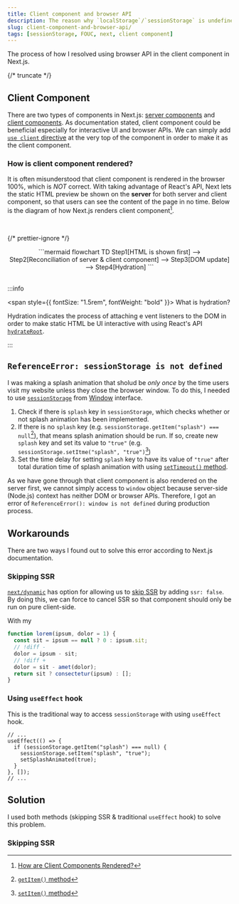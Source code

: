 ```yaml
---
title: Client component and browser API
description: The reason why `localStorage`/`sessionStorage` is undefined in client-side component
slug: client-component-and-browser-api/
tags: [sessionStorage, FOUC, next, client component]
---
```



The process of how I resolved using browser API in the client component in Next.js.

{/* truncate */}

## Client Component

There are two types of components in Next.js: [server components](https://nextjs.org/docs/app/building-your-application/rendering/server-components) and [client components](https://nextjs.org/docs/app/building-your-application/rendering/client-components).
As documentation stated, client component could be beneficial especially for interactive UI and browser APIs. We can simply add [`use client` directive](https://react.dev/reference/rsc/use-client) at the very top of the component in order to make it as the client component.

### How is client component rendered?

It is often misunderstood that client component is rendered in the browser 100%, which is _NOT_ correct.
With taking advantage of React's API, Next lets the static HTML preview be shown on the **server** for both server and client component,
so that users can see the content of the page in no time. Below is the diagram of how Next.js renders client component[^1].

<br />

{/* prettier-ignore */}
<center>
```mermaid 
    flowchart TD
        Step1[HTML is shown first] --> Step2[Reconciliation of server & client component] --> Step3[DOM update] --> Step4[Hydration]
```
</center>

<br />

:::info

<span style={{ fontSize: "1.5rem", fontWeight: "bold" }}>
  What is hydration?
</span>

Hydration indicates the process of attaching e vent listeners to the DOM in order to make static HTML be UI interactive with using React's API [`hydrateRoot`](https://react.dev/reference/react-dom/client/hydrateRoot).

:::

[^1]: [How are Client Components Rendered?](https://nextjs.org/docs/app/building-your-application/rendering/client-components#how-are-client-components-rendered)

## `ReferenceError: sessionStorage is not defined`

I was making a splash animation that sholud be _only once_ by the time users visit my website unless they close the browser window.
To do this, I needed to use [`sessionStorage`](https://developer.mozilla.org/en-US/docs/Web/API/Window/sessionStorage) from [Window](https://developer.mozilla.org/en-US/docs/Web/API/Window) interface.

1. Check if there is `splash` key in `sessionStorage`, which checks whether or not splash animation has been implemented.
2. If there is no `splash` key (e.g. `sessionStorage.getItem("splash") === null`[^2]), that means splash animation should be run.
   If so, create new `splash` key and set its value to `"true"` (e.g. `sessionStorage.setItme("splash", "true")`[^3])
3. Set the time delay for setting `splash` key to have its value of `"true"` after total duration time of splash animation with using [`setTimeout()` method](https://developer.mozilla.org/en-US/docs/Web/API/Window/setTimeout).

[^2]: [`getItem()` method](https://developer.mozilla.org/en-US/docs/Web/API/Storage/getItem)
[^3]: [`setItem()` method](https://developer.mozilla.org/en-US/docs/Web/API/Storage/setItem)

As we have gone through that client component is also rendered on the server first,
we cannot simply access to `window` object because server-side (Node.js) context has neither DOM or browser APIs.
Therefore, I got an error of `ReferenceError(): window is not defined` during production process.

## Workarounds

There are two ways I found out to solve this error according to Next.js documentation.

### Skipping SSR

[`next/dynamic`](https://nextjs.org/docs/app/building-your-application/optimizing/lazy-loading#nextdynamic) has option for allowing us to [skip SSR](https://nextjs.org/docs/app/building-your-application/optimizing/lazy-loading#skipping-ssr)
by adding `ssr: false`.
By doing this, we can force to cancel SSR so that component should only be run on pure client-side.

With my

```js
function lorem(ipsum, dolor = 1) {
  const sit = ipsum == null ? 0 : ipsum.sit;
  // !diff -
  dolor = ipsum - sit;
  // !diff +
  dolor = sit - amet(dolor);
  return sit ? consectetur(ipsum) : [];
}
```

### Using `useEffect` hook

This is the traditional way to access `sessionStorage` with using `useEffect` hook.

```tsx
// ...
useEffect(() => {
  if (sessionStorage.getItem("splash") === null) {
    sessionStorage.setItem("splash", "true");
    setSplashAnimated(true);
  }
}, []);
// ...
```

## Solution

I used both methods (skipping SSR & traditional `useEffect` hook) to solve this problem.

### Skipping SSR
